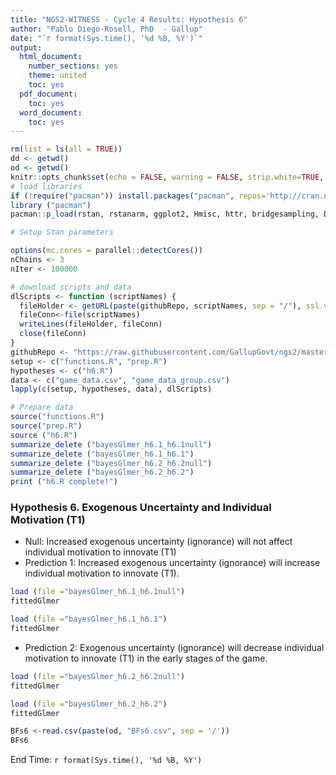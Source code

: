 ---
title: "NGS2-WITNESS - Cycle 4 Results: Hypothesis 6"
author: "Pablo Diego-Rosell, PhD  - Gallup"
date: "`r format(Sys.time(), '%d %B, %Y')`"
output:
  html_document:
    number_sections: yes
    theme: united
    toc: yes
  pdf_document:
    toc: yes
  word_document:
    toc: yes
---

```{r setup, include=FALSE}
rm(list = ls(all = TRUE))
dd <- getwd()
od <- getwd()
knitr::opts_chunk$set(echo = FALSE, warning = FALSE, strip.white=TRUE, tidy=TRUE)
# load libraries
if (!require("pacman")) install.packages("pacman", repos='http://cran.us.r-project.org')
library ("pacman")
pacman::p_load(rstan, rstanarm, ggplot2, Hmisc, httr, bridgesampling, DT, dplyr, bayesplot, knitr, lme4, RCurl, formatR, caret, pROC, formatR, foreach, doParallel, forcats, tidyr, car)

# Setup Stan parameters

options(mc.cores = parallel::detectCores())
nChains <- 3
nIter <- 100000

# download scripts and data
dlScripts <- function (scriptNames) {
  fileHolder <- getURL(paste(githubRepo, scriptNames, sep = "/"), ssl.verifypeer = FALSE)
  fileConn<-file(scriptNames)
  writeLines(fileHolder, fileConn)
  close(fileConn)
}
githubRepo <- "https://raw.githubusercontent.com/GallupGovt/ngs2/master/cycle4/Boomtown/Analysis"
setup <- c("functions.R", "prep.R")
hypotheses <- c("h6.R")
data <- c("game_data.csv", "game_data_group.csv")
lapply(c(setup, hypotheses, data), dlScripts)

# Prepare data
source("functions.R")
source("prep.R")
source ("h6.R")
summarize_delete ("bayesGlmer_h6.1_h6.1null")
summarize_delete ("bayesGlmer_h6.1_h6.1")
summarize_delete ("bayesGlmer_h6.2_h6.2null")
summarize_delete ("bayesGlmer_h6.2_h6.2")
print ("h6.R complete!")
```
### Hypothesis 6. Exogenous Uncertainty and Individual Motivation (T1)

- Null: Increased exogenous uncertainty (ignorance) will not affect individual motivation to innovate (T1)
- Prediction 1: Increased exogenous uncertainty (ignorance) will increase individual motivation to innovate (T1).

```{r h6null}
load (file ="bayesGlmer_h6.1_h6.1null")
fittedGlmer
```
```{r }
load (file ="bayesGlmer_h6.1_h6.1")
fittedGlmer
```

- Prediction 2: Exogenous uncertainty (ignorance) will decrease individual motivation to innovate (T1) in the early stages of the game.

```{r }
load (file ="bayesGlmer_h6.2_h6.2null")
fittedGlmer
```
```{r }
load (file ="bayesGlmer_h6.2_h6.2")
fittedGlmer
```

```{r h6BFs}
BFs6 <-read.csv(paste(od, "BFs6.csv", sep = '/'))                      
BFs6
```

End Time: `r format(Sys.time(), '%d %B, %Y')`

<br />
<br />
<br />
